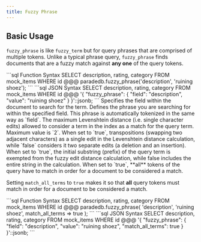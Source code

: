 ```yaml
---
title: Fuzzy Phrase
---
```


## Basic Usage

`fuzzy_phrase` is like `fuzzy_term` but for query phrases that are comprised of multiple tokens.
Unlike a typical phrase query, `fuzzy_phrase` finds documents that are a fuzzy match against **any one** of the query tokens.

<CodeGroup>
```sql Function Syntax
SELECT description, rating, category
FROM mock_items
WHERE id @@@ paradedb.fuzzy_phrase('description', 'ruining shoez');
```
```sql JSON Syntax
SELECT description, rating, category
FROM mock_items
WHERE id @@@
'{
    "fuzzy_phrase": {
        "field": "description",
        "value": "ruining shoez"
    }
}'::jsonb;
```
</CodeGroup>

<ParamField body="field" required>
  Specifies the field within the document to search for the term.
</ParamField>
<ParamField body="value" required>
  Defines the phrase you are searching for within the specified field. This
  phrase is automatically tokenized in the same way as `field`.
</ParamField>
<ParamField body="distance" default={2}>
  The maximum Levenshtein distance (i.e. single character edits) allowed to
  consider a term in the index as a match for the query term. Maximum value is
  `2`.
</ParamField>
<ParamField body="transpose_cost_one" default={true}>
  When set to `true`, transpositions (swapping two adjacent characters) as a
  single edit in the Levenshtein distance calculation, while `false` considers
  it two separate edits (a deletion and an insertion).
</ParamField>
<ParamField body="prefix" default={false}>
  When set to `true`, the initial substring (prefix) of the query term is
  exempted from the fuzzy edit distance calculation, while false includes the
  entire string in the calculation.
</ParamField>
<ParamField body="match_all_terms" default={false}>
  When set to `true`, **all** tokens of the query have to match in order for a
  document to be considered a match.
</ParamField>

Setting `match_all_terms` to `true` makes it so that **all** query tokens must
match in order for a document to be considered a match.

<CodeGroup>
```sql Function Syntax
SELECT description, rating, category
FROM mock_items
WHERE id @@@ paradedb.fuzzy_phrase(
  'description', 'ruining shoez',
  match_all_terms => true
);
```
```sql JSON Syntax
SELECT description, rating, category
FROM mock_items
WHERE id @@@
'{
    "fuzzy_phrase": {
        "field": "description",
        "value": "ruining shoez",
        "match_all_terms": true
    }
}'::jsonb;
```
</CodeGroup>
